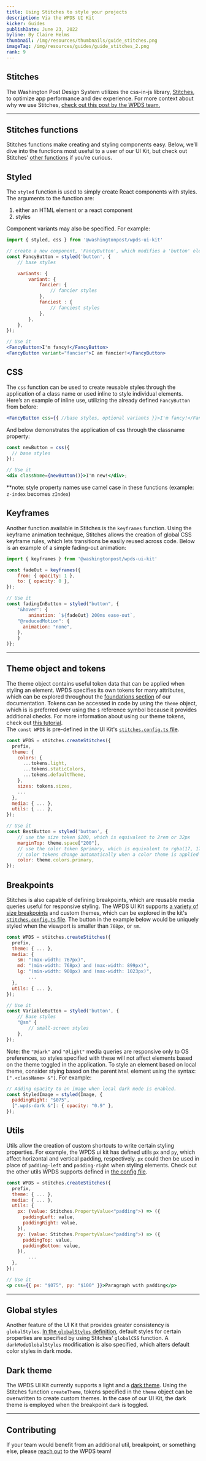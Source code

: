 ```yaml
---
title: Using Stitches to style your projects
description: Via the WPDS UI Kit
kicker: Guides
publishDate: June 23, 2022
byline: By Claire Helms
thumbnail: /img/resources/thumbnails/guide_stitches.png
imageTag: /img/resources/guides/guide_stitches_2.png
rank: 9
---
```


## Stitches

The Washington Post Design System utilizes the css-in-js library, [Stitches](https://stitches.dev/), to optimize app performance and dev experience. For more context about why we use Stitches, [check out this post by the WPDS team.](https://build.washingtonpost.com/resources/architecture/stitches#Supporting%20Community)

---

## Stitches functions

Stitches functions make creating and styling components easy. Below, we’ll dive into the functions most useful to a user of our UI Kit, but check out Stitches’ [other functions](https://stitches.dev/docs/api) if you’re curious.

## Styled

The `styled` function is used to simply create React components with styles. The arguments to the function are:

1. either an HTML element or a react component
2. styles

Component variants may also be specified. For example:

```jsx
import { styled, css } from '@washingtonpost/wpds-ui-kit'

// create a new component, 'FancyButton', which modifies a 'button' element
const FancyButton = styled('button', {
	// base styles

	variants: {
		variant: {
			fancier: {
				// fancier styles
			},
			fanciest : {
				// fanciest styles
			},
		},
	},
});

// Use it
<FancyButton>I'm fancy!</FancyButton>
<FancyButton variant="fancier">I am fancier!</FancyButton>
```

## CSS

The `css` function can be used to create reusable styles through the application of a class name or used inline to style individual elements. Here’s an example of inline use, utilizing the already defined `FancyButton` from before:

```jsx
<FancyButton css={{ //base styles, optional variants }}>I'm fancy!</FancyButton>
```

And below demonstrates the application of css through the classname property:

```jsx
const newButton = css({
  // base styles
});

// Use it
<div className={newButton()}>I'm new!</div>;
```

\*\*note: style property names use camel case in these functions (example: `z-index` becomes `zIndex`)

## Keyframes

Another function available in Stitches is the `keyframes` function. Using the keyframe animation technique, Stitches allows the creation of global CSS keyframe rules, which lets transitions be easily reused across code. Below is an example of a simple fading-out animation:

```jsx
import { keyframes } from '@washingtonpost/wpds-ui-kit'

const fadeOut = keyframes({
	from: { opacity: 1 },
	to: { opacity: 0 },
});

// Use it
const fadingInButton = styled("button", {
	'&hover': {
		animation: `${fadeOut} 200ms ease-out`,
    "@reducedMotion": {
      animation: "none",
    },
	}
)};
```

---

## Theme object and tokens

The theme object contains useful token data that can be applied when styling an element. WPDS specifies its own tokens for many attributes, which can be explored throughout the [foundations section](https://build.washingtonpost.com/#Foundations) of our documentation. Tokens can be accessed in code by using the `theme` object, which is is preferred over using the `$` reference symbol because it provides additional checks. For more information about using our theme tokens, check out [this tutorial](https://build.washingtonpost.com/resources/tutorials/how-to-use-our-theme).\
The `const WPDS` is pre-defined in the UI Kit's [`stitches.config.ts` file](https://github.com/washingtonpost/wpds-ui-kit/blob/main/ui/theme/src/stitches.config.ts).

```jsx
const WPDS = stitches.createStitches({
  prefix,
  theme: {
    colors: {
      ...tokens.light,
      ...tokens.staticColors,
      ...tokens.defaultTheme,
    },
    sizes: tokens.sizes,
    ...
  },
  media: { ... },
  utils: { ... },
});

// Use it
const BestButton = styled('button', {
	// use the size token $200, which is equivalent to 2rem or 32px
	marginTop: theme.space["200"],
	// use the color token $primary, which is equivalent to rgba(17, 17, 17, 1)
	// color tokens change automatically when a color theme is applied
	color: theme.colors.primary,
});
```

## Breakpoints

Stitches is also capable of defining breakpoints, which are reusable media queries useful for responsive styling. The WPDS UI Kit supports [a variety of size breakpoints](/foundations/breakpoints) and custom themes, which can be explored in the kit's [`stitches.config.ts` file](https://github.com/washingtonpost/wpds-ui-kit/blob/main/ui/theme/src/stitches.config.ts). The button in the example below would be uniquely styled when the viewport is smaller than `768px`, or `sm`.

```jsx
const WPDS = stitches.createStitches({
  prefix,
  theme: { ... },
  media: {
    sm: "(max-width: 767px)",
    md: "(min-width: 768px) and (max-width: 899px)",
    lg: "(min-width: 900px) and (max-width: 1023px)",
		...
  },
  utils: { ... },
});

// Use it
const VariableButton = styled('button', {
	// Base styles
	"@sm" {
		// small-screen styles
	},
});
```

Note: the `"@dark"` and `"@light"` media queries are responsive only to OS preferences, so styles specified with these will not affect elements based on the theme toggled in the application. To style an element based on local theme, consider stying based on the parent `html` element using the syntax: `[".<className> &"]`. For example:

```jsx
// Adding opacity to an image when local dark mode is enabled.
const StyledImage = styled(Image, {
  paddingRight: "$075",
  [".wpds-dark &"]: { opacity: "0.9" },
});
```

## Utils

Utils allow the creation of custom shortcuts to write certain styling properties. For example, the WPDS ui kit has defined utils `px` and `py`, which affect horizontal and vertical padding, respectively. `px` could then be used in place of `padding-left` and `padding-right` when styling elements. Check out the other utils WPDS supports defined in [the config file](https://github.com/washingtonpost/wpds-ui-kit/blob/main/ui/theme/src/stitches.config.ts).

```jsx
const WPDS = stitches.createStitches({
  prefix,
  theme: { ... },
  media: { ... },
  utils: {
    px: (value: Stitches.PropertyValue<"padding">) => ({
      paddingLeft: value,
      paddingRight: value,
    }),
    py: (value: Stitches.PropertyValue<"padding">) => ({
      paddingTop: value,
      paddingBottom: value,
    }),
		...
  },
});

// Use it
<p css={{ px: "$075", py: "$100" }}>Paragraph with padding</p>
```

---

## Global styles

Another feature of the UI Kit that provides greater consistency is `globalStyles`. [In the `globalStyles` definition](https://github.com/washingtonpost/wpds-ui-kit/blob/main/ui/theme/src/stitches.config.ts#L102), default styles for certain properties are specified by using Stitches’ `globalCSS` function. A `darkModeGlobalStyles` modification is also specified, which alters default color styles in dark mode.

## Dark theme

The WPDS UI Kit currently supports a light and a [dark theme](https://github.com/washingtonpost/wpds-ui-kit/blob/main/ui/theme/src/stitches.config.ts#L94). Using the Stitches function `createTheme`, tokens specified in the `theme` object can be overwritten to create custom themes. In the case of our UI Kit, the dark theme is employed when the breakpoint `dark` is toggled.

---

## Contributing

If your team would benefit from an additional util, breakpoint, or something else, please [reach out](https://build.washingtonpost.com/resources/process/support) to the WPDS team!
